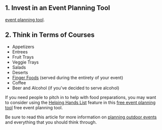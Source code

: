 <BlogImage  />
<BlogInfo  />


<MobileAd />

## 1. Invest in an Event Planning Tool



 [event planning tool](https://pitchinclub.com/resources/event-planning-tools). 


<MobileAd />

 ## 2. Think in Terms of Courses


- Appetizers
- Entrees
- Fruit Trays
- Veggie Trays
- Salads
- Deserts
- [Finger Foods](https://www.goodhousekeeping.com/food-recipes/party-ideas/g30794570/finger-food-ideas/) (served during the entirety of your event)
- Coffee
- Beer and Alcohol (if you've decided to serve alcohol)





If you need people to pitch in to help with food preparations, you may want to consider using the 
[Helping Hands List](https://pitchinclub.com/resources/helping-hands) feature in this
[free event planning tool](https://pitchinclub.com) free event planning tool.

Be sure to read this article for more information on [planning outdoor events](https://pitchinclub.com/blog/outdoor-events-everything-you-need-to-consider) 
and everything that you should think through.